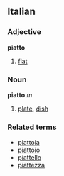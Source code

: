 ==Italian==
===Adjective===
'''piatto'''

# [[flat]]

===Noun===
'''piatto''' ''m''

# [[plate]], [[dish]]

===Related terms===
*[[piattoia]]
*[[piattoio]]
*[[piattello]]
*[[piattezza]]